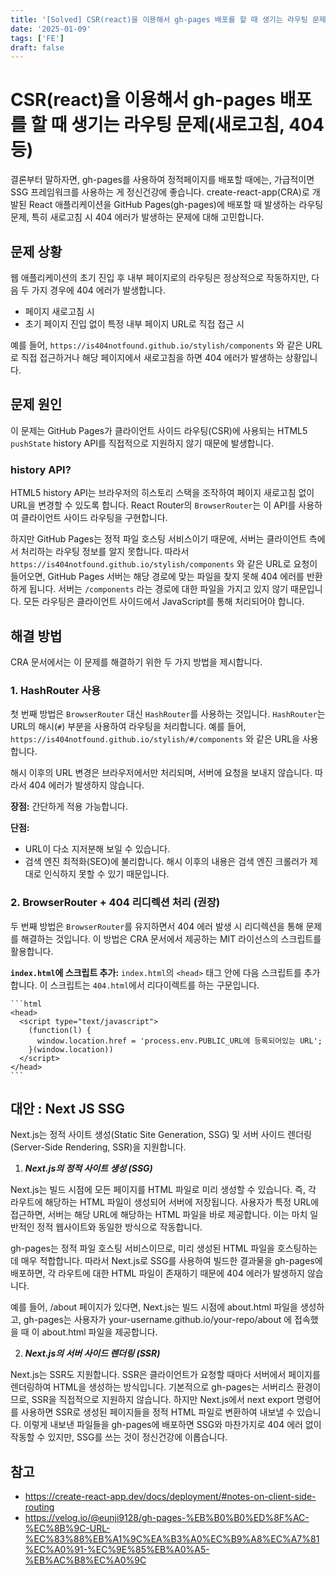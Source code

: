 ```yaml
---
title: '[Solved] CSR(react)을 이용해서 gh-pages 배포를 할 때 생기는 라우팅 문제(새로고침, 404 등)'
date: '2025-01-09'
tags: ['FE']
draft: false
---
```

# CSR(react)을 이용해서 gh-pages 배포를 할 때 생기는 라우팅 문제(새로고침, 404 등)

결론부터 말하자면, gh-pages를 사용하여 정적페이지를 배포할 때에는, 가급적이면 SSG 프레임워크를 사용하는 게 정신건강에 좋습니다.
create-react-app(CRA)로 개발된 React 애플리케이션을 GitHub Pages(gh-pages)에 배포할 때 발생하는 라우팅 문제, 특히 새로고침 시 404 에러가 발생하는 문제에 대해 고민합니다.

## 문제 상황

웹 애플리케이션의 초기 진입 후 내부 페이지로의 라우팅은 정상적으로 작동하지만, 다음 두 가지 경우에 404 에러가 발생합니다.

*   페이지 새로고침 시
*   초기 페이지 진입 없이 특정 내부 페이지 URL로 직접 접근 시

예를 들어, `https://is404notfound.github.io/stylish/components` 와 같은 URL로 직접 접근하거나 해당 페이지에서 새로고침을 하면 404 에러가 발생하는 상황입니다.

## 문제 원인

이 문제는 GitHub Pages가 클라이언트 사이드 라우팅(CSR)에 사용되는 HTML5 `pushState` history API를 직접적으로 지원하지 않기 때문에 발생합니다.

### history API?
HTML5 history API는 브라우저의 히스토리 스택을 조작하여 페이지 새로고침 없이 URL을 변경할 수 있도록 합니다. React Router의 `BrowserRouter`는 이 API를 사용하여 클라이언트 사이드 라우팅을 구현합니다.

하지만 GitHub Pages는 정적 파일 호스팅 서비스이기 때문에, 서버는 클라이언트 측에서 처리하는 라우팅 정보를 알지 못합니다. 따라서 `https://is404notfound.github.io/stylish/components` 와 같은 URL로 요청이 들어오면, GitHub Pages 서버는 해당 경로에 맞는 파일을 찾지 못해 404 에러를 반환하게 됩니다. 서버는 `/components` 라는 경로에 대한 파일을 가지고 있지 않기 때문입니다. 모든 라우팅은 클라이언트 사이드에서 JavaScript를 통해 처리되어야 합니다.

## 해결 방법

CRA 문서에서는 이 문제를 해결하기 위한 두 가지 방법을 제시합니다.

### 1. HashRouter 사용

첫 번째 방법은 `BrowserRouter` 대신 `HashRouter`를 사용하는 것입니다. `HashRouter`는 URL의 해시(`#`) 부분을 사용하여 라우팅을 처리합니다. 예를 들어, `https://is404notfound.github.io/stylish/#/components` 와 같은 URL을 사용합니다.

해시 이후의 URL 변경은 브라우저에서만 처리되며, 서버에 요청을 보내지 않습니다. 따라서 404 에러가 발생하지 않습니다.

**장점:** 간단하게 적용 가능합니다.

**단점:**

*   URL이 다소 지저분해 보일 수 있습니다.
*   검색 엔진 최적화(SEO)에 불리합니다. 해시 이후의 내용은 검색 엔진 크롤러가 제대로 인식하지 못할 수 있기 때문입니다.

### 2. BrowserRouter + 404 리디렉션 처리 (권장)

두 번째 방법은 `BrowserRouter`를 유지하면서 404 에러 발생 시 리디렉션을 통해 문제를 해결하는 것입니다. 이 방법은 CRA 문서에서 제공하는 MIT 라이선스의 스크립트를 활용합니다.

 **`index.html`에 스크립트 추가:** `index.html`의 `<head>` 태그 안에 다음 스크립트를 추가합니다. 이 스크립트는 `404.html`에서 리다이렉트를 하는 구문입니다.

    ```html
    <head>
      <script type="text/javascript">
        (function(l) { 
          window.location.href = 'process.env.PUBLIC_URL에 등록되어있는 URL';
        }(window.location))
      </script>
    </head>
    ```


## 대안 : Next JS SSG

Next.js는 정적 사이트 생성(Static Site Generation, SSG) 및 서버 사이드 렌더링(Server-Side Rendering, SSR)을 지원합니다.

1. ***Next.js의 정적 사이트 생성 (SSG)***

Next.js는 빌드 시점에 모든 페이지를 HTML 파일로 미리 생성할 수 있습니다. 즉, 각 라우트에 해당하는 HTML 파일이 생성되어 서버에 저장됩니다. 사용자가 특정 URL에 접근하면, 서버는 해당 URL에 해당하는 HTML 파일을 바로 제공합니다. 이는 마치 일반적인 정적 웹사이트와 동일한 방식으로 작동합니다.

gh-pages는 정적 파일 호스팅 서비스이므로, 미리 생성된 HTML 파일을 호스팅하는 데 매우 적합합니다. 따라서 Next.js로 SSG를 사용하여 빌드한 결과물을 gh-pages에 배포하면, 각 라우트에 대한 HTML 파일이 존재하기 때문에 404 에러가 발생하지 않습니다.

예를 들어, /about 페이지가 있다면, Next.js는 빌드 시점에 about.html 파일을 생성하고, gh-pages는 사용자가 your-username.github.io/your-repo/about 에 접속했을 때 이 about.html 파일을 제공합니다.

2. ***Next.js의 서버 사이드 렌더링 (SSR)***

Next.js는 SSR도 지원합니다. SSR은 클라이언트가 요청할 때마다 서버에서 페이지를 렌더링하여 HTML을 생성하는 방식입니다.
기본적으로 gh-pages는 서버리스 환경이므로, SSR을 직접적으로 지원하지 않습니다.
하지만 Next.js에서 next export 명령어를 사용하면 SSR로 생성된 페이지들을 정적 HTML 파일로 변환하여 내보낼 수 있습니다.
이렇게 내보낸 파일들을 gh-pages에 배포하면 SSG와 마찬가지로 404 에러 없이 작동할 수 있지만, SSG를 쓰는 것이 정신건강에 이롭습니다.

## 참고
* https://create-react-app.dev/docs/deployment/#notes-on-client-side-routing
* https://velog.io/@eunji9128/gh-pages-%EB%B0%B0%ED%8F%AC-%EC%8B%9C-URL-%EC%83%88%EB%A1%9C%EA%B3%A0%EC%B9%A8%EC%A7%81%EC%A0%91-%EC%9E%85%EB%A0%A5-%EB%AC%B8%EC%A0%9C